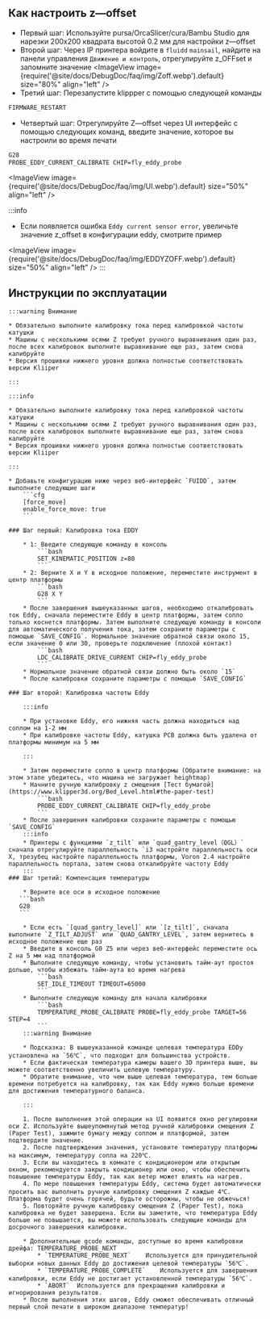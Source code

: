 ## Как настроить z—offset
* Первый шаг: Используйте pursa/OrcaSlicer/cura/Bambu Studio для нарезки 200x200 квадрата высотой 0.2 мм для настройки z—offset
* Второй шаг: Через IP принтера войдите в `fluidd` `mainsail`, найдите на панели управления `Движение и контроль`, отрегулируйте z_OFFset и запомните значение
<ImageView image={require('@site/docs/DebugDoc/faq/img/Zoff.webp').default} size="80%" align="left" />
* Третий шаг: Перезапустите klippper с помощью следующей команды
```bash
FIRMWARE_RESTART
```
* Четвертый шаг: Отрегулируйте Z—offset через UI интерфейс с помощью следующих команд, введите значение, которое вы настроили во время печати
```bash
G28
PROBE_EDDY_CURRENT_CALIBRATE CHIP=fly_eddy_probe
```
<ImageView image={require('@site/docs/DebugDoc/faq/img/UI.webp').default} size="50%" align="left" />

:::info
* Если появляется ошибка `Eddy current sensor error`, увеличьте значение z_offset в конфигурации eddy, смотрите пример

<ImageView image={require('@site/docs/DebugDoc/faq/img/EDDYZOFF.webp').default} size="50%" align="left" />
:::

## Инструкции по эксплуатации

    :::warning Внимание

    * Обязательно выполните калибровку тока перед калибровкой частоты катушки
    * Машины с несколькими осями Z требуют ручного выравнивания один раз, после всех калибровок выполните выравнивание еще раз, затем снова калибруйте
    * Версия прошивки нижнего уровня должна полностью соответствовать версии Kliiper

    :::

    :::info

    * Обязательно выполните калибровку тока перед калибровкой частоты катушки
    * Машины с несколькими осями Z требуют ручного выравнивания один раз, после всех калибровок выполните выравнивание еще раз, затем снова калибруйте
    * Версия прошивки нижнего уровня должна полностью соответствовать версии Kliiper

    :::

    * Добавьте конфигурацию ниже через веб-интерфейс `FUIDD`, затем выполните следующие шаги
        ```cfg
        [force_move]
        enable_force_move: true
        ```

    ### Шаг первый: Калибровка тока EDDY

        * 1: Введите следующую команду в консоль
            ```bash
            SET_KINEMATIC_POSITION z=80
            ```
        * 2: Верните X и Y в исходное положение, переместите инструмент в центр платформы
            ```bash
            G28 X Y
            ```
        * После завершения вышеуказанных шагов, необходимо откалибровать ток Eddy, сначала переместите Eddy в центр платформы, затем сопло только коснется платформы. Затем выполните следующую команду в консоли для автоматического получения тока, затем сохраните параметры с помощью `SAVE_CONFIG`. Нормальное значение обратной связи около 15, если значение 0 или 30, проверьте подключение (плохой контакт)
            ```bash
            LDC_CALIBRATE_DRIVE_CURRENT CHIP=fly_eddy_probe
            ```
        * Нормальное значение обратной связи должно быть около `15`
        * После калибровки сохраните параметры с помощью `SAVE_CONFIG`

    ### Шаг второй: Калибровка частоты Eddy

        :::info

        * При установке Eddy, его нижняя часть должна находиться над соплом на 1-2 мм
        * При калибровке частоты Eddy, катушка PCB должна быть удалена от платформы минимум на 5 мм

        :::

        * Затем переместите сопло в центр платформы (Обратите внимание: на этом этапе убедитесь, что машина не загружает heightmap)
        * Начните ручную калибровку z смещения [Тест бумагой](https://www.klipper3d.org/Bed_Level.html#the-paper-test)
            ```bash
            PROBE_EDDY_CURRENT_CALIBRATE CHIP=fly_eddy_probe
            ```
        * После завершения калибровки сохраните параметры с помощью `SAVE_CONFIG`
        :::info
        * Принтеры с функциями `z_tilt` или `quad_gantry_level（QGL）` сначала отрегулируйте параллельность `i3 настройте параллельность оси X, трезубец настройте параллельность платформы, Voron 2.4 настройте параллельность портала, затем снова откалибруйте частоту Eddy
        :::
    ### Шаг третий: Компенсация температуры

        * Верните все оси в исходное положение
       ```bash
       G28
       ```

        * Если есть `[quad_gantry_level]` или `[z_tilt]`, сначала выполните `Z_TILT_ADJUST` или `QUAD_GANTRY_LEVEL`, затем вернитесь в исходное положение еще раз
        * Введите в консоль G0 Z5 или через веб-интерфейс переместите ось Z на 5 мм над платформой
        * Выполните следующую команду, чтобы установить тайм-аут простоя дольше, чтобы избежать тайм-аута во время нагрева
            ```bash
            SET_IDLE_TIMEOUT TIMEOUT=65000
            ```
        * Выполните следующую команду для начала калибровки
            ```bash
            TEMPERATURE_PROBE_CALIBRATE PROBE=fly_eddy_probe TARGET=56 STEP=4
            ```
        :::warning Внимание

        * Подсказка: В вышеуказанной команде целевая температура EDDy установлена на `56℃`, что подходит для большинства устройств.
        * Если фактическая температура камеры вашего 3D принтера выше, вы можете соответственно увеличить целевую температуру.
        * Обратите внимание, что чем выше целевая температура, тем больше времени потребуется на калибровку, так как Eddy нужно больше времени для достижения температурного баланса.

        :::
    
        1. После выполнения этой операции на UI появится окно регулировки оси Z. Используйте вышеупомянутый метод ручной калибровки смещения Z (Paper Test), зажмите бумагу между соплом и платформой, затем подтвердите значение.
        2. После подтверждения значения, установите температуру платформы на максимум, температуру сопла на 220℃.
        3. Если вы находитесь в комнате с кондиционером или открытым окном, рекомендуется закрыть кондиционер или окно, чтобы обеспечить повышение температуры Eddy, так как ветер может влиять на нагрев.
        4. По мере повышения температуры Eddy, система будет автоматически просить вас выполнить ручную калибровку смещения Z каждые 4℃. Платформа будет очень горячей, будьте осторожны, чтобы не обжечься!
        5. Повторяйте ручную калибровку смещения Z (Paper Test), пока калибровка не будет завершена. Если вы заметите, что температура Eddy больше не повышается, вы можете использовать следующие команды для досрочного завершения калибровки.
        
        * Дополнительные gcode команды, доступные во время калибровки дрейфа: TEMPERATURE_PROBE_NEXT
            * `TEMPERATURE_PROBE_NEXT`    Используется для принудительной выборки новых данных Eddy до достижения целевой температуры `56℃`.
            * `TEMPERATURE_PROBE_COMPLETE`    Используется для завершения калибровки, если Eddy не достигает установленной температуры `56℃`.
            * `ABORT`  Используется для прекращения калибровки и игнорирования результатов.
        * После выполнения этих шагов, Eddy сможет обеспечивать отличный первый слой печати в широком диапазоне температур!